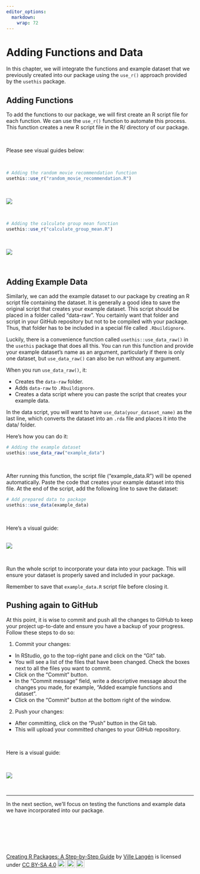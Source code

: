 ```yaml
---
editor_options: 
  markdown: 
    wrap: 72
---
```


# Adding Functions and Data

In this chapter, we will integrate the functions and example dataset
that we previously created into our package using the `use_r()` approach
provided by the `usethis` package.

## Adding Functions

To add the functions to our package, we will first create an R script
file for each function. We can use the `use_r()` function to automate
this process. This function creates a new R script file in the R/
directory of our package.

\

Please see visual guides below:

\

``` r
# Adding the random movie recommendation function
usethis::use_r("random_movie_recommendation.R")
```

\

![](images/random_movie_function-01.gif)

\

``` r
# Adding the calculate group mean function
usethis::use_r("calculate_group_mean.R")
```

\

![](images/calculate_group_mean_function.gif)

\

## Adding Example Data

Similarly, we can add the example dataset to our package by creating an
R script file containing the dataset. It is generally a good idea to
save the original script that creates your example dataset. This script
should be placed in a folder called "data-raw". You certainly want that
folder and script in your GitHub repository but not to be compiled with
your package. Thus, that folder has to be included in a special file
called `.Rbuildignore`.

Luckily, there is a convenience function called
`usethis::use_data_raw()` in the `usethis` package that does all this.
You can run this function and provide your example dataset's name as an
argument, particularly if there is only one dataset, but
`use_data_raw()` can also be run without any argument.

When you run `use_data_raw()`, it:

-   Creates the `data-raw` folder.
-   Adds `data-raw` to `.Rbuildignore`.
-   Creates a data script where you can paste the script that creates
    your example data.

In the data script, you will want to have `use_data(your_dataset_name)`
as the last line, which converts the dataset into an `.rda` file and
places it into the data/ folder.

Here's how you can do it:

``` r
# Adding the example dataset
usethis::use_data_raw("example_data")
```

\

After running this function, the script file ("example_data.R") will be
opened automatically. Paste the code that creates your example dataset
into this file. At the end of the script, add the following line to save
the dataset:

``` r
# Add prepared data to package
usethis::use_data(example_data)
```

\

Here’s a visual guide:

\
![](images/add_data_raw_and_add_data-01.gif)

\

Run the whole script to incorporate your data into your package. This
will ensure your dataset is properly saved and included in your package.

Remember to save that `example_data.R` script file before closing it.

## Pushing again to GitHub

At this point, it is wise to commit and push all the changes to GitHub
to keep your project up-to-date and ensure you have a backup of your
progress. Follow these steps to do so:

1.  Commit your changes:

-   In RStudio, go to the top-right pane and click on the "Git" tab.
-   You will see a list of the files that have been changed. Check the
    boxes next to all the files you want to commit.
-   Click on the "Commit" button.
-   In the "Commit message" field, write a descriptive message about the
    changes you made, for example, "Added example functions and
    dataset".
-   Click on the "Commit" button at the bottom right of the window.

2.  Push your changes:

-   After committing, click on the "Push" button in the Git tab.
-   This will upload your committed changes to your GitHub repository.

\

Here is a visual guide:

\

![](images/push_functions_and_data-01.gif)

\

---

In the next section, we’ll focus on testing the functions and example data we have incorporated into our package.


\

\

\

<p xmlns:cc="http://creativecommons.org/ns#" xmlns:dct="http://purl.org/dc/terms/">

<a property="dct:title" rel="cc:attributionURL" href="https://creating-r-packages.netlify.app">Creating
R Packages: A Step-by-Step Guide</a> by
<a rel="cc:attributionURL dct:creator" property="cc:attributionName" href="https://www.linkedin.com/in/ville-langen/">Ville
Langén</a> is licensed under
<a href="https://creativecommons.org/licenses/by-sa/4.0/?ref=chooser-v1" target="_blank" rel="license noopener noreferrer" style="display:inline-block;">CC
BY-SA
4.0<img src="https://mirrors.creativecommons.org/presskit/icons/cc.svg?ref=chooser-v1" style="height:22px!important;margin-left:3px;vertical-align:text-bottom;"/><img src="https://mirrors.creativecommons.org/presskit/icons/by.svg?ref=chooser-v1" style="height:22px!important;margin-left:3px;vertical-align:text-bottom;"/><img src="https://mirrors.creativecommons.org/presskit/icons/sa.svg?ref=chooser-v1" style="height:22px!important;margin-left:3px;vertical-align:text-bottom;"/></a>

</p>
